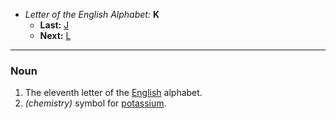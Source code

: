 *''Letter of the English Alphabet:'' '''K'''
**'''Last:''' [[J]]
**'''Next:''' [[L]]
----

===Noun===

#The eleventh letter of the [[English]] alphabet.
#''(chemistry)'' symbol for [[potassium]].